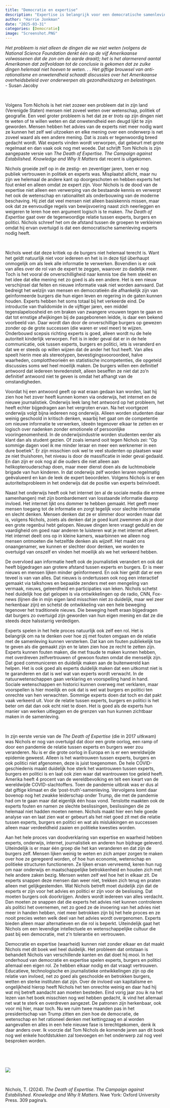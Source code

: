 ```yaml
---
title: "Democratie en expertise"
description: "Expertise is belangrijk voor een democratische samenleving. Maar tegenwoordig wordt kennis niet meer serieus genomen en iedereen lijkt zelf expert te zijn geworden, schrjft Nichols in zijn boek *The Death of Expertise. The Campaign against Estabilished. Knowledge and Why It Matters*.  Een democratie is gebaat bij een goede relatie tussen experts, burgers en politici. Die afstand is te groot geworden en Nichols probeert met zijn nieuwe boek deze afstand te verkleinen. Hij laat zien hoe het zover is gekomen en wat er nodig is om het onderlinge vertrouwen te herstellen. Het boek kwam eind 2024 uit. Of hij zelf hier ondertussen nog vertrouwen in heeft, kun je je afvragen. Hij laat wel goed zien hoe democratie en expertise elkaar nodig hebben en daarom alleen als is het waard om gelezen te worden." 
author: "Harrie Jonkman"
date: "2025-03-31"
categories: [Democratie]
image: "Screenshot.PNG"
---
```


*Het probleem is niet alleen de dingen die we niet weten (volgens de National Science Foundation denkt één op de vijf Amerikaanse volwassenen dat de zon om de aarde draait); het is het alarmerend aantal Amerikanen dat zelfvoldaan tot de conclusie is gekomen dat ze zulke dingen helemaal niet hoeven te weten. . . Het giftige brouwsel van anti-rationalisme en onwetendheid schaadt discussies over het Amerikaanse overheidsbeleid over onderwerpen als gezondheidszorg en belastingen.*   
\- Susan Jacoby

<br>

Volgens Tom Nichols is het niet zozeer een probleem dat in zijn land (Verenigde Staten) mensen niet zoveel weten over wetenschap, politiek of geografie. Een veel groter probleem is het dat ze er *trots* op zijn dingen niet te weten of te willen weten en dat onwetendheid een deugd lijkt te zijn geworden. Mensen hebben het advies van de experts niet meer nodig want ze kunnen het zelf wel uitzoeken en elke mening over een onderwerp is net zoveel waard als een andere mening. Dat is zoals er tegenwoordig breed gedacht wordt. Wat experts vinden wordt verworpen, dat gebeurt met grote regelmaat en dan vaak ook nog met woede. Dat schrijft Tom Nichols is zijn aangepaste versie van *The Death of Expertise. The Campaign against Estabilished. Knowledge and Why It Matters* dat recent is uitgekomen.

Nichols groeide zelf op in de zestig- en zeventiger jaren, toen er nog publiek vertrouwen in politiek en experts was. Misplaatst allicht, maar nu zijn we helemaal de andere kant op doorgeschoten en hebben experts het fout enkel en alleen omdat ze expert zijn. Voor Nichols is de dood van de expertise niet alleen een verwerping van de bestaande kennis en verwerpt het ook de wetenschap en rationaliteit als onderbouwing van de moderne beschaving. Hij ziet dat veel mensen niet alleen basiskennis missen, maar ook dat ze eenvoudige regels van bewijsvoering naast zich neerleggen en weigeren te leren hoe een argument logisch is te maken. *The Death of Expertise* gaat over de tegenwoordige relatie tussen experts, burgers en politici. Nichols schreef het om de afstand tussen de groepen te verkleinen omdat hij ervan overtuigd is dat een democratische samenleving experts nodig heeft.

<br>

Nichols weet dat deze kritiek op de burgers niet helemaal terecht is. Want het geldt natuurlijk niet voor iedereen en het is in deze tijd überhaupt onmogelijk om als leek alle informatie te verwerken. Bovendien is er ook van alles over de rol van de expert te zeggen, waarover zo dadelijk meer. Toch is het vooral de onverschilligheid naar kennis toe die hem steekt en het idee dat elke mening net zo goed is als een andere. Het is een nieuw verschijnsel dat feiten en nieuwe informatie vaak niet worden aanvaard. Dat bedreigt het welzijn van mensen en democratieën die afhankelijk zijn van geïnformeerde burgers die hun eigen leven en regering in de gaten kunnen houden. Experts hebben het soms totaal bij het verkeerde eind. De introductie van thalidomide in de vijftiger jaren, een middel tegenslapeloosheid en om braken van zwangere vrouwen tegen te gaan en dat tot ernstige afwijkingen bij de pasgeborenen leidde, is daar een bekend voorbeeld van. Daar wordt dan door de onverschillige burgers op gewezen zonder op de grote successen (die waren er veel meer) te wijzen. Onderbouwd scepsis richting experts is goed, alleen wordt nu de hele autoriteit kinderlijk verworpen. Feit is in ieder geval dat er in de hele communicatie, ook tussen experts, burgers en politici, iets is veranderd en dat we er steeds op willen wijzen dat de ander het fout heeft. Van alles speelt hierin mee als stereotypen, bevestigingsvooroordeel, halve waarheden, complottheorieën en statistische incompetenties, die opgeteld discussies soms wel heel moeilijk maken. De burgers willen een definitief antwoord dat iedereen tevredenstelt, alleen beseffen ze niet dat zo’n definitief antwoord niet te geven is omdat het afhangt van de omstandigheden.

Voordat hij een antwoord geeft op wat eraan gedaan kan worden, laat hij zien hoe het zover heeft kunnen komen via onderwijs, het internet en de nieuwe journalistiek. Onderwijs leek lang het antwoord op het probleem, het heeft echter bijgedragen aan het vergroten ervan. Na het voortgezet onderwijs volgt bijna iedereen nog onderwijs. Alleen worden studenten daar weinig geschoold in kritisch denken, waarbij het gaat om de competentie om nieuwe informatie te verwerken, ideeën tegenover elkaar te zetten en er logisch over nadenken zonder emotionele of persoonlijke vooringenomenheid. In de onderwijsindustrie worden studenten eerder als klant dan als student gezien. Of zoals iemand ooit tegen Nichols zei: “Op sommige dagen voel ik me minder leraar en meer een werknemer in een dure boetiek”. Er zijn misschien ook wel te veel studenten op plaatsen waar ze niet thuishoren, het niveau is door de massificatie in ieder geval gedaald. En dan zijn er ook nog al die ouders die niet alleen aan helikopterouderschap doen, maar meer dienst doen als de luchtmobiele brigade van hun kinderen. In dat onderwijs zelf worden leraren regelmatig geëvalueerd en kan de leek de expert beoordelen. Volgens Nichols is er een autoriteitsprobleem in het onderwijs dat de positie van experts beïnvloedt.

Naast het onderwijs heeft ook het internet (en al de sociale media die ermee samenhangen) met zijn bombardement van losstaande informatie daarop invloed. Het internet lijkt ons dommer te hebben gemaakt. Het geeft meer mensen toegang tot de informatie en zorgt tegelijk voor slechte informatie en slecht denken. Mensen denken dat ze er slimmer door worden maar dat is, volgens Nichols, zoiets als denken dat je goed kunt zwemmen als je door een grote regenbui hebt gelopen. Nieuwe dingen leren vraagt geduld en de vaardigheid om goed naar anderen te luisteren wat je met internet afleert. Het internet deelt ons op in kleine kamers, waarbinnen we alleen nog mensen ontmoeten die hetzelfde denken als wijzelf. Het maakt ons onaangenamer, we kunnen er slechter door denken, we worden te overtuigd van onszelf en vinden het moeilijk als we het verkeerd hebben.

De overvloed aan informatie heeft ook de journalistiek verandert en ook dat heeft bijgedragen aan grotere afstand tussen experts en burgers. Er is meer nieuws en mensen lijken minder geïnformeerd. En ook hier geldt dat er een teveel is van van alles. Dat nieuws is ondertussen ook nog een interactief gemaakt via talkshows en bepaalde zenders met een mengeling van vermaak, nieuws, geleerdheid en participaties van leken. Nichols schetst heel duidelijk hoe dat gelopen is via ontwikkelingen op de radio, CNN, Fox-news (lijnen die in mijn eigen land misschien niet zo duidelijk, maar wel zeer herkenbaar zijn) en schetst de ontwikkeling van een hele beweging tegenover het traditionele nieuws. Die beweging heeft eraan bijgedragen dat burgers zo overtuigd zijn geworden van hun eigen mening en dat ze die steeds deze halsstarrig verdedigen.

Experts spelen in het hele proces natuurlijk ook zelf een rol. Het is belangrijk om na te denken over hoe zij met fouten omgaan en de relatie met de samenleving kunnen versterken. Dat kan om fouten publiekelijk toe te geven als die gemaakt zijn en te laten zien hoe ze recht te zetten zijn. Experts kunnen fouten maken, die met fraude te maken kunnen hebben, met overdreven zelfvertrouwen of gewoon fouten omdat die menselijk zijn. Dat goed communiceren en duidelijk maken aan de buitenwereld kan helpen. Het is ook goed als experts duidelijk maken dat een uitkomst niet is te garanderen en dat is wel wat van experts wordt verwacht. In de natuurwetenschappen gaan verklaring en voorspelling hand in hand. Sociale wetenschappen en historici kunnen overweg met verklaren, maar voorspellen is hier moeilijk en ook dat is wel wat burgers en politici ten onrechte van hen verwachten. Sommige experts doen dat toch en dat pakt vaak verkeerd uit. Voor de relatie tussen experts, burgers en politici is het beter om dat dan ook echt niet te doen. Het is goed als de experts hun manier van werken uitleggen en de grenzen van hun kunnen zichtbaar maken in de samenleving.

<br>

In zijn eerste versie van de *The Death of Expertise* (die in 2017 uitkwam) was Nichols er nog van overtuigd dat door een grote oorlog, een ramp of door een pandemie de relatie tussen experts en burgers weer zou veranderen. Nu is er die grote oorlog in Europa en is er een wereldwijde epidemie geweest. Alleen is het wantrouwen tussen experts, burgers en ook politici niet afgenomen, deze is juist toegenomen. De hele COVID-geschiedenis maakt duidelijk hoe sterk het wantrouwen tussen experts, burgers en politici is en laat ook zien waar dat wantrouwen toe geleid heeft. Amerika heeft 4 procent van de wereldbevolking en telt een kwart van de wereldwijde COVID-slachtoffers. Toen de pandemie uitbrak was er dus al dat giftige klimaat en die ‘post-truth’-samenleving. Vervolgens komt daar bovenop nog het zwakke leiderschap onder Trump, die met de pandemie had om te gaan maar dat eigenlijk één hoax vond. Tenslotte maakten ook de experts fouten en namen ze slechte beslissingen, beslissingen die ze helemaal niet hadden moeten nemen. Nichols maakt hier een hele goede analyse van en laat zien wat er gebeurt als het niet goed zit met die relatie tussen experts, burgers en politici en wat als mislukkingen en successen alleen maar verdeeldheid zaaien en politieke kwesties worden.

Aan het hele proces van doodverklaring van expertise en waarheid hebben experts, onderwijs, internet, journalistiek en anderen hun bijdrage geleverd. Uiteindelijk is er maar één groep die het kan veranderen en dat zijn de burgers zelf. Mensen lijken weinig te weten en zich amper zorgen te maken over hoe ze geregeerd worden, of hoe hun economie, wetenschap en politieke structuren functioneren. Ze lijken ervan vervreemd, keren hun rug om naar onderwijs en maatschappelijke betrokkenheid en houden zich met hele andere zaken bezig. Mensen weten zelf wel hoe het in elkaar zit. De experts snappen deze mensen dan weer niet, trekken zich terug en praten alleen met gelijkgestemden. Wat Nichols betreft moet duidelijk zijn dat de experts er zijn voor het advies en politici er zijn voor de beslissing. Dat moeten burgers ook doorkrijgen. Anders wordt iedereen van alles verdacht. Dan moeten ze snappen dat die experts het advies niet kunnen controleren als politici het overnemen, net zo goed ze de invoering van het advies niet meer in handen hebben, niet meer betrokken zijn bij het hele proces en ze nooit precies weten welk deel van het advies wordt overgenomen. Experts bieden alleen maar alternatieven en die rol is beperkt. Uiteindelijk gaat het Nichols om een levendige intellectuele en wetenschappelijke cultuur die past bij een democratie, met z’n tolerantie en vertrouwen.     

Democratie en expertise (waarheid) kunnen niet zonder elkaar en dat maakt Nichols met dit boek wel heel duidelijk. Het probleem dat ontstaan is behandelt Nichols van verschillende kanten en dat doet hij mooi. In het onderhoud van democratie en expertise spelen experts, burgers en politici allemaal een eigen rol. Ze hebben elkaar nodig en dat vraagt vertrouwen. Educatieve, technologische en journalistieke ontwikkelingen zijn op die relatie van invloed, net zo goed als geschoolde en betrokken burgers, wetten en sterke instituten dat zijn. Over de invloed van kapitalisme en ongelijkheid hierop heeft Nichols het ten onrechte weinig en daar had hij wat mij betreft aandacht aan moeten besteden. Eind vorig jaar zou ik na het lezen van het boek misschien nog wel hebben gedacht, ik vind het allemaal net wat te sterk en overdreven aangezet. De patronen zijn herkenbaar, ook voor mij hier, maar toch. Nu we ruim twee maanden pas in het presidentschap van Trump zitten en zien hoe de democratie, de wetenschap en het rationeel denken met kettingzaag en al worden aangevallen en alles in een hele nieuwe fase is terechtgekomen, denk ik daar anders over. Ik voorzie dat Tom Nichols de komende jaren aan dit boek nog wel enkele hoofdstukken zal toevoegen en het onderwerp zal nog veel besproken worden.

<br>

<br>



![](Screenshot.png)

<br>

Nichols, T. (2024). *The Death of Expertise. The Campaign against Estabilished. Knowledge and Why It Matters*. Nwe York: Oxford University Press. 309 pagina’s.
